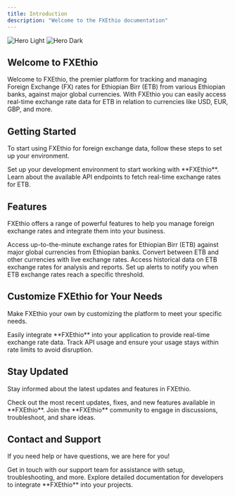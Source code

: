 ```yaml
---
title: Introduction
description: "Welcome to the FXEthio documentation"
---
```


<img alt="Hero Light" classname="block dark:hidden" src="/images/hero-light.png" />

<img alt="Hero Dark" classname="hidden dark:block" src="/images/hero-dark.png" />

## Welcome to FXEthio

Welcome to FXEthio, the premier platform for tracking and managing Foreign Exchange (FX) rates for Ethiopian Birr (ETB) from various Ethiopian banks, against major global currencies. With FXEthio you can easily access real-time exchange rate data for ETB in relation to currencies like USD, EUR, GBP, and more.

## Getting Started

To start using FXEthio for foreign exchange data, follow these steps to set up your environment.

<CardGroup cols={2}>
  <Card title="Set up" icon="pen-to-square" href="https://fxethio.com/docs/setup">
    Set up your development environment to start working with **FXEthio**.
  </Card>

  <Card title="Explore API Endpoints" icon="code" href="https://fxethio.com/docs/api">
    Learn about the available API endpoints to fetch real-time exchange rates for ETB.
  </Card>
</CardGroup>

## Features

FXEthio offers a range of powerful features to help you manage foreign exchange rates and integrate them into your business.

<CardGroup cols={2}>
  <Card title="Real-time Exchange Rates" icon="gauge-high" href="https://fxethio.com/docs/rates">
    Access up-to-the-minute exchange rates for Ethiopian Birr (ETB) against major global currencies from Ethiopian banks.
  </Card>

  <Card title="Currency Conversion" icon="rotate" href="https://fxethio.com/docs/convert">
    Convert between ETB and other currencies with live exchange rates.
  </Card>

  <Card title="Historical Data" icon="calendar" href="https://fxethio.com/docs/historical">
    Access historical data on ETB exchange rates for analysis and reports.
  </Card>

  <Card title="Rate Alerts" icon="bell" href="https://fxethio.com/docs/alerts">
    Set up alerts to notify you when ETB exchange rates reach a specific threshold.
  </Card>
</CardGroup>

## Customize FXEthio for Your Needs

Make FXEthio your own by customizing the platform to meet your specific needs.

<CardGroup cols={2}>
  <Card title="Integrate with Your Platform" icon="plug" href="https://fxethio.com/docs/integrations">
    Easily integrate **FXEthio** into your application to provide real-time exchange rate data.
  </Card>

  <Card title="Monitor Usage" icon="chart-line" href="https://fxethio.com/docs/usage">
    Track API usage and ensure your usage stays within rate limits to avoid disruption.
  </Card>
</CardGroup>

## Stay Updated

Stay informed about the latest updates and features in FXEthio.

<CardGroup cols={2}>
  <Card title="Release Notes" icon="notes" href="https://developer.fxethio.com/release-notes">
    Check out the most recent updates, fixes, and new features available in **FXEthio**.
  </Card>

  <Card title="Community Support" icon="users" href="https://fxethio.com/community">
    Join the **FXEthio** community to engage in discussions, troubleshoot, and share ideas.
  </Card>
</CardGroup>

## Contact and Support

If you need help or have questions, we are here for you!

<CardGroup cols={2}>
  <Card title="Contact Us" icon="envelope" href="https://fxethio.com/contact">
    Get in touch with our support team for assistance with setup, troubleshooting, and more.
  </Card>

  <Card title="Developer Documentation" icon="book" href="https://developer.fxethio.com/">
    Explore detailed documentation for developers to integrate **FXEthio** into your projects.
  </Card>
</CardGroup>